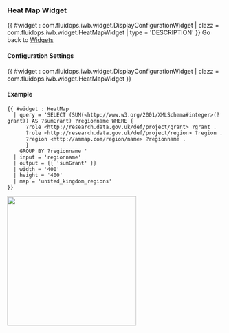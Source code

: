 === Heat Map Widget ===

{{ #widget : com.fluidops.iwb.widget.DisplayConfigurationWidget
| clazz = com.fluidops.iwb.widget.HeatMapWidget
| type = 'DESCRIPTION'
}}
Go back to [[Help:Widgets | Widgets ]]

==== Configuration Settings ====

{{ #widget : com.fluidops.iwb.widget.DisplayConfigurationWidget
| clazz = com.fluidops.iwb.widget.HeatMapWidget
}}

==== Example ====
<source>
{{ #widget : HeatMap
  | query = 'SELECT (SUM(<http://www.w3.org/2001/XMLSchema#integer>(?grant)) AS ?sumGrant) ?regionname WHERE {
      ?role <http://research.data.gov.uk/def/project/grant> ?grant .
      ?role <http://research.data.gov.uk/def/project/region> ?region . 
      ?region <http://ammap.com/region/name> ?regionname .
      }
    GROUP BY ?regionname '
  | input = 'regionname'
  | output = {{ 'sumGrant' }}
  | width = '400'
  | height = '400'
  | map = 'united_kingdom_regions'
}}
</source>

<img src="../images/help/Heatmap.PNG" width="300px" />
